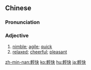 {{also|轻快}}
==Chinese==
{{zh-forms|s=轻快}}

===Pronunciation===
{{zh-pron
|m=qīngkuài
|c=hing1 faai3
|mn=khin-khoài
|cat=a
}}

===Adjective===
{{zh-adj}}

# [[nimble]]; [[agile]]; [[quick]]
# [[relaxed]]; [[cheerful]]; [[pleasant]]

{{zh-cat|Advanced}}

[[zh-min-nan:輕快]]
[[ko:輕快]]
[[hu:輕快]]
[[ja:輕快]]